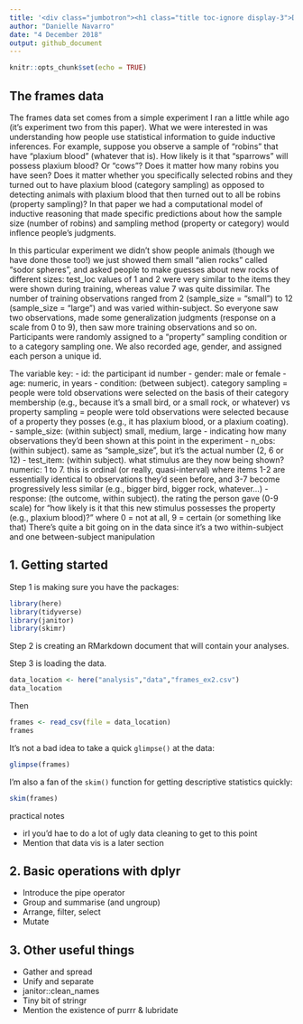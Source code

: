 ```yaml
---
title: '<div class="jumbotron"><h1 class="title toc-ignore display-3">Diving into the tdiyverse with dplyr</h1></div>'
author: "Danielle Navarro"
date: "4 December 2018"
output: github_document
---
```


```r
knitr::opts_chunk$set(echo = TRUE)
```

<!--

  html_document:
    includes:
      in_header: header.html
    theme: flatly
    highlight: textmate
    css: mystyle.css

-->



## The frames data

The frames data set comes from a simple experiment I ran a little while ago (it’s experiment two from this paper). What we were interested in was understanding how people use statistical information to guide inductive inferences. For example, suppose you observe a sample of “robins” that have “plaxium blood” (whatever that is). How likely is it that “sparrows” will possess plaxium blood? Or “cows”? Does it matter how many robins you have seen? Does it matter whether you specifically selected robins and they turned out to have plaxium blood (category sampling) as opposed to detecting animals with plaxium blood that then turned out to all be robins (property sampling)? In that paper we had a computational model of inductive reasoning that made specific predictions about how the sample size (number of robins) and sampling method (property or category) would inflence people’s judgments.

In this particular experiment we didn’t show people animals (though we have done those too!) we just showed them small “alien rocks” called “sodor spheres”, and asked people to make guesses about new rocks of different sizes:  test_loc values of 1 and 2 were very similar to the items they were shown during training, whereas value 7 was quite dissimilar. The number of training observations ranged from 2 (sample_size = "small") to 12 (sample_size = "large") and was varied within-subject. So everyone saw two observations, made some generalization judgments (response on a scale from 0 to 9), then saw more training observations and so on. Participants were randomly assigned to a "property" sampling condition or to a category sampling one. We also recorded age, gender, and assigned each person a unique id.

The variable key:
- id: the participant id number
- gender: male or female
- age: numeric, in years
- condition: (between subject). category sampling = people were told observations were selected on the basis of their category membership (e.g., because it's a small bird, or a small rock, or whatever) vs property sampling = people were told observations were selected because of a property they posses (e.g., it has plaxium blood, or a plaxium coating).
- sample_size: (within subject) small, medium, large - indicating how many observations they'd been shown at this point in the experiment
- n_obs: (within subject). same as "sample_size", but it's the actual number (2, 6 or 12)
- test_item: (within subject). what stimulus are they now being shown? numeric: 1 to 7. this is ordinal (or really, quasi-interval) where items 1-2 are essentially identical to observations they'd seen before, and 3-7 become progressively less similar (e.g., bigger bird, bigger rock, whatever...)
- response: (the outcome, within subject). the rating the person gave (0-9 scale) for "how likely is it that this new stimulus possesses the property (e.g., plaxium blood)?" where 0 = not at all, 9 = certain (or something like that)
There's quite a bit going on in the data since it's a two within-subject and one between-subject manipulation

## 1. Getting started

Step 1 is making sure you have the packages:

```r
library(here)
library(tidyverse)
library(janitor)
library(skimr)
```

Step 2 is creating an RMarkdown document that will contain your analyses.

Step 3 is loading the data.
```r
data_location <- here("analysis","data","frames_ex2.csv")
data_location
```

Then

```r
frames <- read_csv(file = data_location)
frames
```

It's not a bad idea to take a quick `glimpse()` at the data:

```r
glimpse(frames)
```

I'm also a fan of the `skim()` function for getting descriptive statistics quickly:

```r
skim(frames)
```


practical notes

- irl you'd hae to do a lot of ugly data cleaning to get to this point
- Mention that data vis is a later section

## 2. Basic operations with dplyr

- Introduce the pipe operator
- Group and summarise (and ungroup)
- Arrange, filter, select
- Mutate

## 3. Other useful things

- Gather and spread
- Unify and separate
- janitor::clean_names
- Tiny bit of stringr
- Mention the existence of purrr & lubridate






